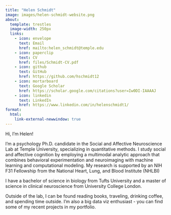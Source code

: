 ```yaml
---
title: "Helen Schmidt"
image: images/helen-schmidt-website.png
about:
  template: trestles
  image-width: 250px
  links: 
    - icon: envelope
      text: Email
      href: mailto:helen_schmidt@temple.edu
    - icon: paperclip
      text: CV
      href: files/Schmidt-CV.pdf
    - icon: github
      text: GitHub
      href: https://github.com/hschmidt12
    - icon: mortarboard
      text: Google Scholar
      href: https://scholar.google.com/citations?user=Iw0DI-IAAAAJ
    - icon: linkedin
      text: LinkedIn
      href: https://www.linkedin.com/in/helenschmidt1/
format: 
  html:
    link-external-newwindow: true     
---
```

Hi, I'm Helen!

I'm a psychology Ph.D. candidate in the [Social and Affective Neuroscience Lab](https://sites.temple.edu/sanlab/){style="text-decoration:none"} at Temple University, specializing in quantitative methods. I study social and affective cognition by employing a multimodal analytic approach that combines behavioral experimentation and neuroimaging with machine learning and computational modeling. My research is supported by an [NIH F31 Fellowship](https://researchtraining.nih.gov/programs/fellowships/F31){style="text-decoration:none"} from the [National Heart, Lung, and Blood Institute (NHLBI)](https://www.nhlbi.nih.gov/){style="text-decoration:none"} 

I have a bachelor of science in biology from Tufts University and a master of science in clinical neuroscience from University College London. 

Outside of the lab, I can be found reading books, traveling, drinking coffee, and spending time outside. I'm also a big data viz enthusiast - you can find some of my recent projects in my [portfolio](portfolio.qmd){style="text-decoration:none"}.
<!-- bootstrap icons https://icons.getbootstrap.com/ -->